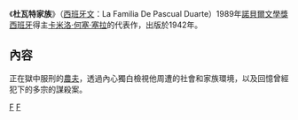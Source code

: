 {{unreferenced|time=2019-03-11T10:21:58+00:00}}
《'''杜瓦特家族'''》（[[西班牙文|西班牙文]]：La Familia De Pascual Duarte）1989年[[諾貝爾文學獎|諾貝爾文學獎]][[西班牙|西班牙]]得主[[卡米洛·何塞·塞拉|卡米洛·何塞·塞拉]]的代表作，出版於1942年。

==內容==
正在獄中服刑的[[農夫|農夫]]，透過內心獨白檢視他周遭的社會和家族環境，以及回憶曾經犯下的多宗的謀殺案。

{{文學小作品}}
{{西班牙小作品}}

[[Category:西班牙小說|F]]
[[Category:當代小說|F]]